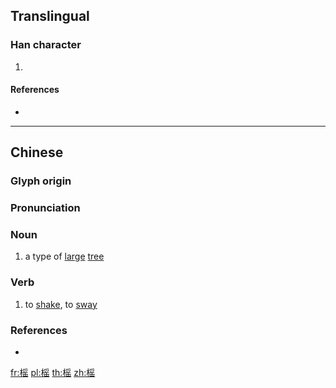 {{character info/new}}
==Translingual==

===Han character===
{{Han char|rn=75|rad=木|as=10|sn=14|four=47972|canj=DBOU|ids=⿰木䍃}}

# {{defn|Han|sort=木10}}

====References====
* {{Han ref|kx=0543.300|dkj=15251|dj=0931.160|hdz=21265.060|uh=69A3|ud=27043|bh=BA6F|bd=47727}}

----

==Chinese==
{{zh-forms}}

===Glyph origin===
{{Han etym}}

===Pronunciation===
{{zh-pron
|m=yáo
|c=jiu4
|cat=n,v
}}

===Noun===
{{zh-noun}}

# a type of [[large]] [[tree]]

===Verb===
{{zh-verb}}

# {{lb|zh|of trees}} to [[shake]], to [[sway]]

===References===
* {{R:twedu|C05321}}

[[fr:榣]]
[[pl:榣]]
[[th:榣]]
[[zh:榣]]